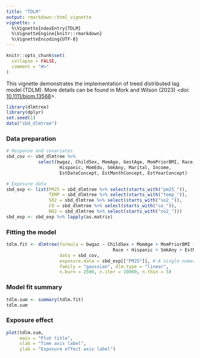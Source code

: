 ```yaml
---
title: "TDLM"
output: rmarkdown::html_vignette
vignette: >
  %\VignetteIndexEntry{TDLM}
  %\VignetteEngine{knitr::rmarkdown}
  %\VignetteEncoding{UTF-8}
---
```


```r
knitr::opts_chunk$set(
  collapse = FALSE,
  comment = "#>"
)
```

This vignette demonstrates the implementation of treed distributed lag model (TDLM). More details can be found in Mork and Wilson (2023) <doi: [10.1111/biom.13568](https://doi.org/10.1111/biom.13568)>.

```r
library(dlmtree)
library(dplyr)
set.seed(1)
data("sbd_dlmtree")
```

### Data preparation
```r
# Response and covariates
sbd_cov <- sbd_dlmtree %>% 
            select(bwgaz, ChildSex, MomAge, GestAge, MomPriorBMI, Race,
                    Hispanic, MomEdu, SmkAny, Marital, Income,
                    EstDateConcept, EstMonthConcept, EstYearConcept)

# Exposure data
sbd_exp <- list(PM25 = sbd_dlmtree %>% select(starts_with("pm25_")),
                TEMP = sbd_dlmtree %>% select(starts_with("temp_")),
                SO2 = sbd_dlmtree %>% select(starts_with("so2_")),
                CO = sbd_dlmtree %>% select(starts_with("co_")),
                NO2 = sbd_dlmtree %>% select(starts_with("no2_")))
sbd_exp <- sbd_exp %>% lapply(as.matrix)
```


### Fitting the model
```r
tdlm.fit <- dlmtree(formula = bwgaz ~ ChildSex + MomAge + MomPriorBMI +
                                        Race + Hispanic + SmkAny + EstMonthConcept,
                    data = sbd_cov,
                    exposure.data = sbd_exp[["PM25"]], # A single numeric matrix
                    family = "gaussian", dlm.type = "linear",
                    n.burn = 2500, n.iter = 10000, n.thin = 5)
```

### Model fit summary
```r
tdlm.sum <- summary(tdlm.fit)
tdlm.sum
```

### Exposure effect
```r
plot(tdlm.sum, 
     main = "Plot title", 
     xlab = "Time axis label", 
     ylab = "Exposure effect axis label")
```
